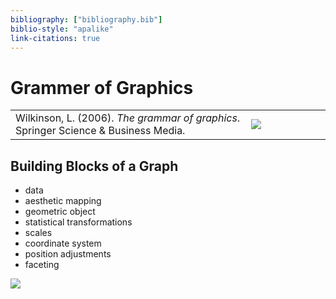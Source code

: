 ```yaml
---
bibliography: ["bibliography.bib"]
biblio-style: "apalike"
link-citations: true
---
```


# Grammer of Graphics

| | |
|--------------------------------------------|---------------|
|Wilkinson, L. (2006). *The grammar of graphics*. Springer Science & Business Media.|![](./img/grammer_of_graphics.png)|

## Building Blocks of a Graph

  - data
  - aesthetic mapping
  - geometric object
  - statistical transformations
  - scales
  - coordinate system
  - position adjustments
  - faceting
  
![](./img/ggplot2_blocks.png)

  


